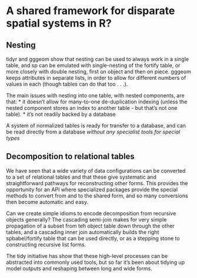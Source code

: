 # A shared framework for disparate spatial systems in R?

## Nesting

tidyr and gggeom show that nesting can be used to always work in a single table, and sp can be emulated with single-nesting of the fortify table, or more closely with double nesting, first on object and then on piece. gggeom keeps attributes in separate lists, in order to allow for different numbers of values in each (though tables can do that too . . .). 

The main issues with nesting into one table, with nested components, are that: 
* it doesn't allow for many-to-one de-duplication indexing (unless the nested component stores an index to another table - but that's not one  table). 
* it's not readily backed by a database

A system of normalized tables is ready for transfer to a database, and can be read directly from a database *without any specialist tools for special types*

## Decomposition to relational tables

We have seen that a wide variety of data configurations can be converted to a set of relational tables and that these give systematic and straightforward pathways for reconstructing other forms. 
This provides the opportunity for an API where specialized packages provide the special methods to convert from and to the shared form, and so many conversions then become automatic and easy. 

Can we create simple idioms to encode decomposition from recursive objects generally? The cascading semi-join makes for very simple propagation of a subset from teh object table down through the other tables, and a cascading inner join automatically builds the right spbabel/fortify table that can be used directly, or as a stepping stone to constructing recursive list forms. 

The tidy initiative has show that these high-level processes can be abstracted into commonly used tools, but so far it's  been about tidying up model outputs and reshaping between long and wide forms. 
